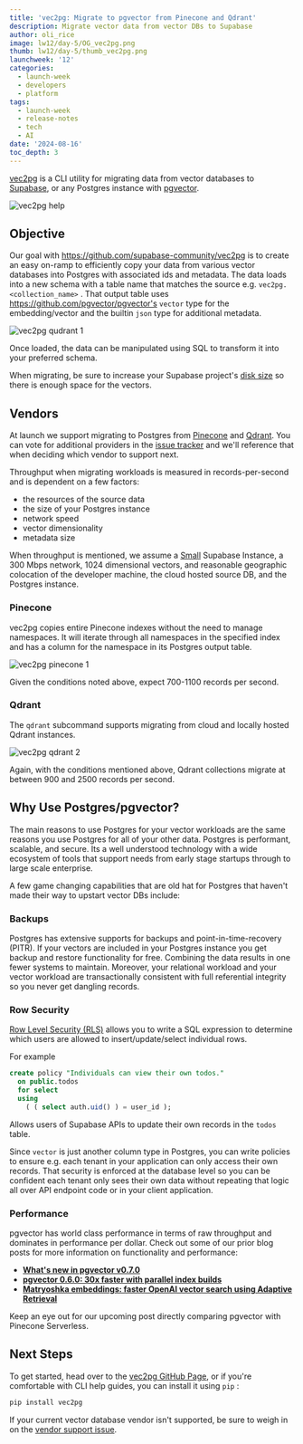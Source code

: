 ```yaml
---
title: 'vec2pg: Migrate to pgvector from Pinecone and Qdrant'
description: Migrate vector data from vector DBs to Supabase
author: oli_rice
image: lw12/day-5/OG_vec2pg.png
thumb: lw12/day-5/thumb_vec2pg.png
launchweek: '12'
categories:
  - launch-week
  - developers
  - platform
tags:
  - launch-week
  - release-notes
  - tech
  - AI
date: '2024-08-16'
toc_depth: 3
---
```


[vec2pg](https://github.com/supabase-community/vec2pg) is a CLI utility for migrating data from vector databases to [Supabase](https://supabase.com/), or any Postgres instance with [pgvector](https://github.com/pgvector/pgvector).

<div>
  <Img alt="vec2pg help" src="/images/blog/lw12/day-5/vec2pg_1.png" />
</div>

## Objective

Our goal with https://github.com/supabase-community/vec2pg is to create an easy on-ramp to efficiently copy your data from various vector databases into Postgres with associated ids and metadata. The data loads into a new schema with a table name that matches the source e.g. `vec2pg.<collection_name>` . That output table uses https://github.com/pgvector/pgvector's `vector` type for the embedding/vector and the builtin `json` type for additional metadata.

<div>
  <Img alt="vec2pg qudrant 1" src="/images/blog/lw12/day-5/vec2pg_qdrant_2.png" />
</div>

Once loaded, the data can be manipulated using SQL to transform it into your preferred schema.

When migrating, be sure to increase your Supabase project's [disk size](https://supabase.com/dashboard/project/_/database/settings) so there is enough space for the vectors.

## Vendors

At launch we support migrating to Postgres from [Pinecone](https://www.pinecone.io/) and [Qdrant](https://qdrant.tech/). You can vote for additional providers in the [issue tracker](https://github.com/supabase-community/vec2pg/issues/6) and we'll reference that when deciding which vendor to support next.

Throughput when migrating workloads is measured in records-per-second and is dependent on a few factors:

- the resources of the source data
- the size of your Postgres instance
- network speed
- vector dimensionality
- metadata size

When throughput is mentioned, we assume a [Small](https://supabase.com/docs/guides/platform/compute-add-ons) Supabase Instance, a 300 Mbps network, 1024 dimensional vectors, and reasonable geographic colocation of the developer machine, the cloud hosted source DB, and the Postgres instance.

### Pinecone

vec2pg copies entire Pinecone indexes without the need to manage namespaces. It will iterate through all namespaces in the specified index and has a column for the namespace in its Postgres output table.

<div>
  <Img alt="vec2pg pinecone 1" src="/images/blog/lw12/day-5/vec2pg_pinecone_1.png" />
</div>

Given the conditions noted above, expect 700-1100 records per second.

### Qdrant

The `qdrant` subcommand supports migrating from cloud and locally hosted Qdrant instances.

<div>
  <Img alt="vec2pg qdrant 2" src="/images/blog/lw12/day-5/vec2pg_qdrant_3.png" />
</div>

Again, with the conditions mentioned above, Qdrant collections migrate at between 900 and 2500 records per second.

## Why Use Postgres/pgvector?

The main reasons to use Postgres for your vector workloads are the same reasons you use Postgres for all of your other data. Postgres is performant, scalable, and secure. Its a well understood technology with a wide ecosystem of tools that support needs from early stage startups through to large scale enterprise.

A few game changing capabilities that are old hat for Postgres that haven't made their way to upstart vector DBs include:

### **Backups**

Postgres has extensive supports for backups and point-in-time-recovery (PITR). If your vectors are included in your Postgres instance you get backup and restore functionality for free. Combining the data results in one fewer systems to maintain. Moreover, your relational workload and your vector workload are transactionally consistent with full referential integrity so you never get dangling records.

### **Row Security**

[Row Level Security (RLS)](https://supabase.com/docs/guides/database/postgres/row-level-security) allows you to write a SQL expression to determine which users are allowed to insert/update/select individual rows.

For example

```sql
create policy "Individuals can view their own todos."
  on public.todos
  for select
  using
    ( ( select auth.uid() ) = user_id );
```

Allows users of Supabase APIs to update their own records in the `todos` table.

Since `vector` is just another column type in Postgres, you can write policies to ensure e.g. each tenant in your application can only access their own records. That security is enforced at the database level so you can be confident each tenant only sees their own data without repeating that logic all over API endpoint code or in your client application.

### **Performance**

pgvector has world class performance in terms of raw throughput and dominates in performance per dollar. Check out some of our prior blog posts for more information on functionality and performance:

- [**What's new in pgvector v0.7.0**](https://supabase.com/blog/pgvector-0-7-0)
- [**pgvector 0.6.0: 30x faster with parallel index builds**](https://supabase.com/blog/pgvector-fast-builds)
- [**Matryoshka embeddings: faster OpenAI vector search using Adaptive Retrieval**](https://supabase.com/blog/matryoshka-embeddings)

Keep an eye out for our upcoming post directly comparing pgvector with Pinecone Serverless.

## Next Steps

To get started, head over to the [vec2pg GitHub Page](https://github.com/supabase-community/vec2pg), or if you're comfortable with CLI help guides, you can install it using `pip` :

```bash
pip install vec2pg
```

If your current vector database vendor isn't supported, be sure to weigh in on the [vendor support issue](https://github.com/supabase-community/vec2pg/issues/6).
